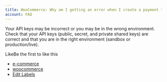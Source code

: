 ```yaml
---
title: WooCommerce: Why am I getting an error when I create a payment token?
account: FAQ 
---
```

Your API keys may be incorrect or you may be in the wrong environment. Check that your API keys (public, secret, and private shared keys) are correct and that you are in the right environment (sandbox or production/live).

LikeBe the first to like this

*   [e-commerce](/label/FAQ/e-commerce)
*   [woocommerce](/label/FAQ/woocommerce)
*   [Edit Labels](# "Edit Labels (Type 'l')")




